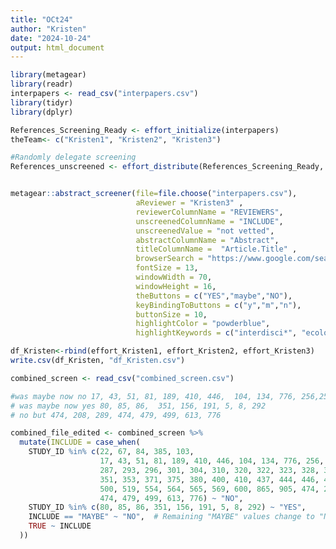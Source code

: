 ```yaml
---
title: "OCt24"
author: "Kristen"
date: "2024-10-24"
output: html_document
---
```


```r
library(metagear)
library(readr)
interpapers <- read_csv("interpapers.csv")
library(tidyr)
library(dplyr)

```

```r
References_Screening_Ready <- effort_initialize(interpapers)
theTeam<- c("Kristen1", "Kristen2", "Kristen3")

#Randomly delegate screening
References_unscreened <- effort_distribute(References_Screening_Ready, reviewers=theTeam, save_split=TRUE)


metagear::abstract_screener(file=file.choose("interpapers.csv"),
                            aReviewer = "Kristen3" ,
                            reviewerColumnName = "REVIEWERS",
                            unscreenedColumnName = "INCLUDE",
                            unscreenedValue = "not vetted",
                            abstractColumnName = "Abstract",
                            titleColumnName =  "Article.Title" ,
                            browserSearch = "https://www.google.com/search?q=",
                            fontSize = 13,
                            windowWidth = 70,
                            windowHeight = 16,
                            theButtons = c("YES","maybe","NO"),
                            keyBindingToButtons = c("y","m","n"),
                            buttonSize = 10,
                            highlightColor = "powderblue",
                            highlightKeywords = c("interdisci*", "ecolog*"))


```

```r
df_Kristen<-rbind(effort_Kristen1, effort_Kristen2, effort_Kristen3)
write.csv(df_Kristen, "df_Kristen.csv")
```

```r
combined_screen <- read_csv("combined_screen.csv")
```
```r
#was maybe now no 17, 43, 51, 81, 189, 410, 446,  104, 134, 776, 256,258, 7,  287, 293, 296, 301, 304, 310, 320, 322, 323, 328, 333, 350, 351, 353, 371, 375, 380, 400, 410, 437, 444, 446, 449, 450, 500, 519, 554, 564, 565, 569, 600, 865, 905
# was maybe now yes 80, 85, 86,  351, 156, 191, 5, 8, 292
# no but 474, 208, 289, 474, 479, 499, 613, 776

combined_file_edited <- combined_screen %>% 
  mutate(INCLUDE = case_when(
    STUDY_ID %in% c(22, 67, 84, 385, 103, 
                    17, 43, 51, 81, 189, 410, 446, 104, 134, 776, 256, 258, 7, 
                    287, 293, 296, 301, 304, 310, 320, 322, 323, 328, 333, 350, 
                    351, 353, 371, 375, 380, 400, 410, 437, 444, 446, 449, 450, 
                    500, 519, 554, 564, 565, 569, 600, 865, 905, 474, 208, 289, 
                    474, 479, 499, 613, 776) ~ "NO",
    STUDY_ID %in% c(80, 85, 86, 351, 156, 191, 5, 8, 292) ~ "YES",
    INCLUDE == "MAYBE" ~ "NO",  # Remaining "MAYBE" values change to "NO"
    TRUE ~ INCLUDE
  ))

```

